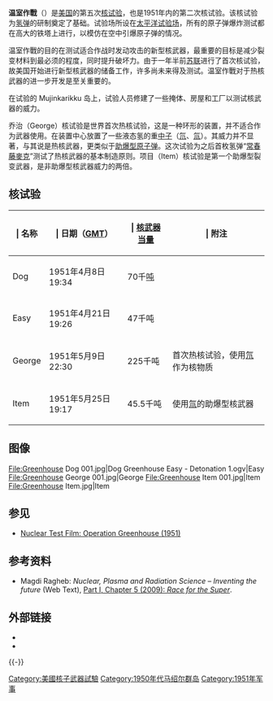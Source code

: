 {{核試模板
|名稱 = 温室作戰
|原文名称 = Operation Greenhouse
|圖片 = Greenhouse George.jpg
|照片說明 = George 核试
|國家 = {{us}}
|試爆地 = [[太平洋试验场|太平洋试验场]]
|核試時期 = 1951年4月 - 5月
|核爆次數 = 4
|核試性質 = 大气核试验
|引爆方法 = [[核裂变|核裂变]] / 热核武器
|最大當量 = {{convert|225|ktonTNT|lk=in}}
|前次核試 = [[遊騎兵行動|遊騎兵行動]]
|後次核試 = [[克星-争吵行动|克星-争吵行动]]
}}
'''温室作戰'''（{{lang-en|Operation Greenhouse}}）是[[美国|美国]]的第五次[[核试验|核试验]]，也是1951年内的第二次核试验。该核试验为[[氢弹|氢弹]]的研制奠定了基础。试验场所设在[[太平洋试验场|太平洋试验场]]，所有的原子弹爆炸测试都在高大的铁塔上进行，以模仿在空中引爆原子弹的情况。

温室作戰的目的在测试适合作战时发动攻击的新型核武器，最重要的目标是减少裂变材料到最必须的程度，同时提升破坏力。由于一年半前[[苏联|苏联]]进行了首次核试验，故美国开始进行新型核武器的储备工作，许多尚未来得及测试。温室作戰对于热核武器的进一步开发是至关重要的。

在试验的 Mujinkarikku 岛上，试验人员修建了一些掩体、房屋和工厂以测试核武器的威力。

乔治（George）核试验是世界首次热核试验，这是一种环形的装置，并不适合作为武器使用。在装置中心放置了一些液态氢的重[[中子|中子]]（[[氘|氘]]、[[氚|氚]]）。其威力并不显著，与其说是热核武器，更类似于[[核彈|助爆型原子弹]]。这次试验为之后首枚氢弹“[[常春藤麥克|常春藤麥克]]”测试了热核武器的基本制造原则。项目（Item）核试验是第一个助爆型裂变武器，是非助爆型核武器威力的两倍。

==核试验==
{| class="wikitable" style="margin:auto;"
|-
! | 名称
! | 日期（[[GMT|GMT]]）
! | [[核武器当量|核武器当量]]
! | 附注
|-
! Dog
| 1951年4月8日 19:34
| 70千[[吨|吨]]
|
|-
! Easy
| 1951年4月21日 19:26
| 47千吨
|
|-
! George
| 1951年5月9日 22:30
| 225千吨
|首次热核试验，使用[[氘|氘]]作为核物质
|-
! Item
| 1951年5月25日 19:17
| 45.5千吨
|使用[[氚|氚]]的助爆型核武器
|}

==图像==
<gallery mode=packed>
File:Greenhouse Dog 001.jpg|Dog
Greenhouse Easy - Detonation 1.ogv|Easy
File:Greenhouse George 001.jpg|George
File:Greenhouse Item 001.jpg|Item
File:Greenhouse Item.jpg|Item
</gallery>

== 参见 ==
{{Commons category|Operation Greenhouse}}
*[http://www.archive.org/details/gov.doe.0800009 Nuclear Test Film: Operation Greenhouse (1951)]

== 参考资料 ==
* Magdi Ragheb: ''Nuclear, Plasma and Radiation Science – Inventing the future'' (Web Text), [https://web.archive.org/web/20121218200631/https://netfiles.uiuc.edu/mragheb/www/NPRE%20402%20ME%20405%20Nuclear%20Power%20Engineering/Race%20for%20the%20Super.pdf Part I, Chapter 5 (2009): ''Race for the Super''].

== 外部链接 ==
* {{Internet Archive short film|id=OperationGreenhouse1951|name=Operation GREENHOUSE (1951)}}
* {{Internet Archive short film|id=JTF3PresentsOperationGREENHOUSE1951|name=Joint Task Force 3 Presents Operation GREENHOUSE (1951)}}

{{-}}
{{美国核试验}}

[[Category:美國核子武器試驗|Category:美國核子武器試驗]]
[[Category:1950年代马绍尔群岛|Category:1950年代马绍尔群岛]]
[[Category:1951年军事|Category:1951年军事]]